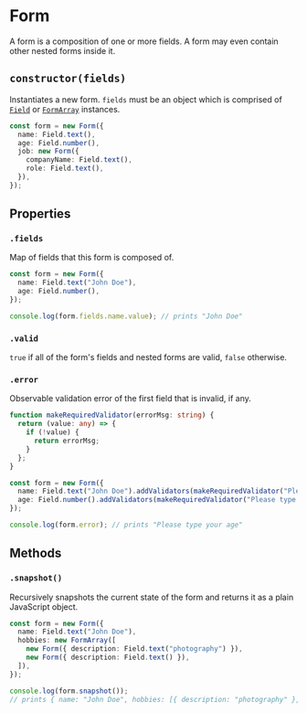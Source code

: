 # Form

A form is a composition of one or more fields.
A form may even contain other nested forms inside it.

## `constructor(fields)`

Instantiates a new form. `fields` must be an object which is comprised of [`Field`](./field) or [`FormArray`](./form-array) instances.

```ts
const form = new Form({
  name: Field.text(),
  age: Field.number(),
  job: new Form({
    companyName: Field.text(),
    role: Field.text(),
  }),
});
```

## Properties

### `.fields`

Map of fields that this form is composed of.

```ts
const form = new Form({
  name: Field.text("John Doe"),
  age: Field.number(),
});

console.log(form.fields.name.value); // prints "John Doe"
```

### `.valid`

`true` if all of the form's fields and nested forms are valid, `false` otherwise.

### `.error`

Observable validation error of the first field that is invalid, if any.

```ts
function makeRequiredValidator(errorMsg: string) {
  return (value: any) => {
    if (!value) {
      return errorMsg;
    }
  };
}

const form = new Form({
  name: Field.text("John Doe").addValidators(makeRequiredValidator("Please type your name")),
  age: Field.number().addValidators(makeRequiredValidator("Please type your age")),
});

console.log(form.error); // prints "Please type your age"
```

## Methods

### `.snapshot()`

Recursively snapshots the current state of the form and returns it as a plain JavaScript object.

```ts
const form = new Form({
  name: Field.text("John Doe"),
  hobbies: new FormArray([
    new Form({ description: Field.text("photography") }),
    new Form({ description: Field.text() }),
  ]),
});

console.log(form.snapshot());
// prints { name: "John Doe", hobbies: [{ description: "photography" }, {}] }
```

